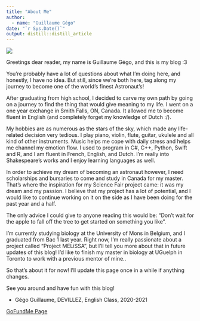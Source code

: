 ```yaml
---
title: "About Me"
author:
  - name: "Guillaume Gégo" 
date: "`r Sys.Date()`"
output: distill::distill_article
---
```


![](images/AstroBio.jpg)

Greetings dear reader, my name is Guillaume Gégo, and this is my blog :3

You're probably have a lot of questions about what I'm doing here, and honestly, I have no idea. But still, since we're both here, tag along my journey to become one of the world's finest Astronaut's! 

After graduating from high school, I decided to carve my own path by going on a journey to find the thing that would give meaning to my life. I went on a one year exchange in Smith Falls, ON, Canada. It allowed me to become fluent in English (and completely forget my knowledge of Dutch :/).

My hobbies are as numerous as the stars of the sky, which made any life-related decision very tedious. I play piano, violin, flute, guitar, ukulele and all kind of other instruments. Music helps me cope with daily stress and helps me channel  my emotion flow. I used to program in C#, C++, Python, Swift and R, and I am fluent in French, English, and Dutch. I'm really into Shakespeare's works and I enjoy learning languages as well.

In order to achieve my dream of becoming an astronaut however, I need scholarships and bursaries to come and study in Canada for my master. That’s where the inspiration for my Science Fair project came: it was my dream and my passion. I believe that my project has a lot of potential, and I would like to continue working on it on the side as I have been doing for the past year and a half. 

The only advice I could give to anyone reading this would be: “Don’t wait for the apple to fall off the tree to get started on something you like”.

I'm currently studying biology at the University of Mons in Belgium, and I graduated from Bac 1 last year. Right now, I'm really passionate about a project called "Project MELiSSA", but I'll tell you more about that in future updates of this blog! I'd like to finish my master in biology at UGuelph in Toronto to work with a previous mentor of mine..

So that's about it for now! I'll update this page once in a while if anything changes.

See you around and have fun with this blog!

- Gégo Guillaume, DEVILLEZ, English Class, 2020-2021

[GoFundMe Page](https://www.gofundme.com/f/Help-me-grow-plants-on-Mars-by-funding-my-studies)
